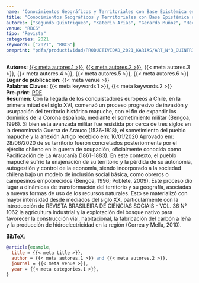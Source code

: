```yaml
---
name: "Conocimientos Geográficos y Territoriales con Base Epistémica en la Memoria Social Mapuche"
title: "Conocimientos Geográficos y Territoriales con Base Epistémica en la Memoria Social Mapuche"
autores: ["Segundo Quintriqueo", "Katerin Arias", "Gerardo Muñoz", "Hector Torres", "Soledad Morales", "Fernando Peña"]
venue: "RBCS"
tipo: "Revista"
categories: 2021
keywords: ["2021", "RBCS"]
preprint: "pdfs/productividad/PRODUCTIVIDAD_2021_KARIAS/ART_N°3_QUINTRIQUEO Y ARIAS-ORTEGA_RBCS_2021_SCOPUS.pdf"
---
```

**Autores**: [{{< meta autores.1 >}}](../members/current/Segundo Quintriqueo.qmd), [{{< meta autores.2 >}}](../members/current/Katerin Arias.qmd), {{< meta autores.3 >}}, {{< meta autores.4 >}}, {{< meta autores.5 >}}, {{< meta autores.6 >}}  
**Lugar de publicación**: {{< meta venue >}}   
**Palabras Claves**: {{< meta keywords.1 >}}, {{< meta keywords.2 >}}  
**Pre-print**: [PDF](../{{< meta preprint >}})  
**Resumen**: Con la llegada de los conquistadores europeos a Chile, en la primera mitad del siglo XVI, comenzó un proceso progresivo de invasión y usurpación del territorio histórico mapuche, con el fin de expandir los dominios de la Corona española, mediante el sometimiento militar (Bengoa, 1996). Si bien esta avanzada militar fue resistida por cerca de tres siglos en la denominada Guerra de Arauco (1536-1818), el sometimiento del pueblo mapuche y la anexión
Artigo recebido em: 16/01/2020 Aprovado em: 28/06/2020
de su territorio fueron concretados posteriormente por el ejército chileno en la guerra de ocupación, oficialmente conocida como Pacificación de La Araucanía (1861-1883). En este contexto, el pueblo mapuche sufrió la enajenación de su territorio y la pérdida de su autonomía, autogestión y control de la economía, siendo incorporado a la sociedad chilena bajo un modelo de inclusión social básica, como obreros o campesinos empobrecidos (Bengoa, 1996; Poblete, 2009). Este proceso dio lugar a dinámicas de transformación del territorio y su geografía, asociadas a nuevas formas de uso de los recursos naturales. Esto se materializó con mayor intensidad desde mediados del siglo XX, particularmente con la introducción de
REVISTA BRASILEIRA DE CIÊNCIAS SOCIAIS - VOL. 36 N° 1062
la agricultura industrial y la explotación del bosque nativo para favorecer la construcción vial, habitacional, la fabricación del carbón a leña y la producción de hidroelectricidad en la región (Correa y Mella, 2010). 


**BibTeX**:
```bibtex
@article{example,
  title = {{< meta title >}},
  author = {{< meta autores.1 >}} and {{< meta autores.2 >}},
  journal = {{< meta venue >}},
  year = {{< meta categories.1 >}},
}
```
